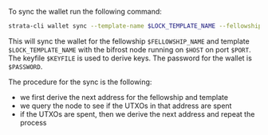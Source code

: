 To sync the wallet run the following command:

```bash
strata-cli wallet sync --template-name $LOCK_TEMPLATE_NAME --fellowship-name $FELLOWSHIP_NAME --walletdb $WALLET -n $NETWORK -h $HOST --port $PORT --keyfile $KEYFILE -w $PASSWORD
```

This will sync the wallet for the fellowship `$FELLOWSHIP_NAME` and template `$LOCK_TEMPLATE_NAME` with the bifrost node running on `$HOST` on port `$PORT`. The keyfile `$KEYFILE` is used to derive keys. The password for the wallet is `$PASSWORD`. 

The procedure for the sync is the following:

- we first derive the next address for the fellowship and template
- we query the node to see if the UTXOs in that address are spent
- if the UTXOs are spent, then we derive the next address and repeat the process